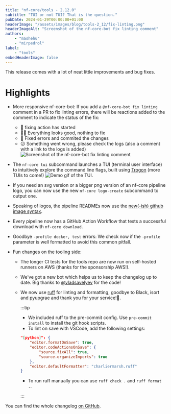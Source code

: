 ```yaml
---
title: "nf-core/tools - 2.12.0"
subtitle: "TUI or not TUI? That is the question."
pubDate: 2024-01-29T00:00:00+01:00
headerImage: "/assets/images/blog/tools-2_12/fix-linting.png"
headerImageAlt: "Screenshot of the nf-core-bot fix linting comment"
authors:
    - "mashehu"
    - "mirpedrol"
label:
    - "tools"
embedHeaderImage: false
---
```



This release comes with a lot of neat little improvements and bug fixes.

# Highlights

-   More responsive nf-core-bot: If you add a `@nf-core-bot fix linting`
    comment in a PR to fix linting errors, there will be reactions added
    to the comment to indicate the status of the fix:
    -   👀 fixing action has started
    -   👍🏻 Everything looks good, nothing to fix
    -   🎉 Fixed errors and commited the changes
    -   😕 Something went wrong, please check the logs (also a comment with a link
        to the logs is added)
        <Image src={fix_linting} alt="Screenshot of the nf-core-bot fix linting comment" />
-   The `nf-core tui` subcommand launches a TUI (terminal user interface) to
    intuitively explore the command line flags, built using
    [Trogon](https://github.com/Textualize/trogon) (more TUIs to come!)
    <img src={tui.src} alt="Demo gif of the TUI." class="img-fluid" />
-   If you need an svg version or a bigger png version of an nf-core pipeline logo,
    you can now use the new `nf-core logo-create` subcommand to output one.
-   Speaking of logos, the pipeline READMEs now use the [new(-ish) github image syntax](https://github.blog/changelog/2022-08-15-specify-theme-context-for-images-in-markdown-ga/).
-   Every pipeline now has a GitHub Action Workflow that tests a
    successful download with `nf-core download`.
-   Goodbye `-profile docker, test` errors: We check now if the `-profile` parameter is
    well formatted to avoid this common pitfall.
-   Fun changes on the tooling side:

    -   The longer CI tests for the tools repo are now run on self-hosted runners on
        AWS (thanks for the sponsorship AWS!).
    -   We've got a new bot which helps us to keep the changelog up to date.
        Big thanks to [@vladsavelyev](https://github.com/vladsavelyev) for the code!
    -   We now use [ruff](https://github.com/astral-sh/ruff) for linting and formatting, goodbye to Black, isort and pyupgrae
        and thank you for your service!🫡.

        :::tip

        -   We included ruff to the pre-commit config. Use `pre-commit install` to install the git hook scripts.
        -   To lint on save with VSCode, add the following settings:

        ```json title=".vscode/settings.json"
        "[python]": {
            "editor.formatOnSave": true,
            "editor.codeActionsOnSave": {
                "source.fixAll": true,
                "source.organizeImports": true
            },
            "editor.defaultFormatter": "charliermarsh.ruff"
        }
        ```

        -   To run ruff manually you can use `ruff check .` and `ruff format .`.

        :::

You can find the whole changelog [on GitHub](https://github.com/nf-core/tools/releases/tag/2.12.0).
